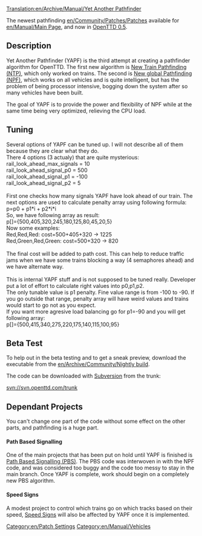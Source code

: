 [[Translation:en/Archive/Manual/Yet Another Pathfinder]]
[[Category:en/Patch Settings]]
[[Category:en/Manual/Vehicles]]

The newest pathfinding [[en/Community/Patches/Patches]] available for [[en/Manual/Main Page]], and now in [[en/Archive/Lists/Roadmap 0.5|OpenTTD 0.5]].

== Description ==
Yet Another Pathfinder (YAPF) is the third attempt at creating a pathfinder algorithm for OpenTTD.  The first new algorithm is [[en/Archive/Manual/Settings/New train pathfinding|New Train Pathfinding (NTP)]], which only worked on trains. The second is [[en/Archive/Manual/Settings/New global pathfinding|New global Pathfinding (NPF)]], which works on all vehicles and is quite intelligent, but has the problem of being processor intensive, bogging down the system after so many vehicles have been built.

The goal of YAPF is to provide the power and flexibility of NPF while at the same time being very optimized, relieving the CPU load.  

== Tuning ==
Several options of YAPF can be tuned up. I will not describe all of them because they are clear what they do.<br>
There 4 options (3 actualy) that are quite mysterious:<br>
rail_look_ahead_max_signals = 10<br>
rail_look_ahead_signal_p0 = 500<br>
rail_look_ahead_signal_p1 = -100<br>
rail_look_ahead_signal_p2 = 5<br>
<br>
First one checks how many signals YAPF have look ahead of our train. The next options are used to calculate penalty array using following formula:<br>
p=p0 + p1*i + p2*i*i<br>
So, we have following array as result:<br>
p[]={500,405,320,245,180,125,80,45,20,5}
<br>
Now some examples:<br>
Red,Red,Red: cost=500+405+320 -> 1225<br>
Red,Green,Red,Green: cost=500+320 -> 820<br>
<br>
The final cost will be added to path cost. This can help to reduce traffic jams when we have some trains blocking a way (4 semaphores ahead) and we have alternate way.<br>
<br>
This is internal YAPF stuff and is not supposed to be tuned really. Developer put a lot of effort to calculate right values into p0,p1,p2.<br>
The only tunable value is p1 penalty. Fine value range is from -100 to -90. If you go outside that range, penalty array will have weird values and trains would start to go not as you expect.<br>
If you want more agresive load balancing go for p1=-90 and you will get following array:<br>
p[]={500,415,340,275,220,175,140,115,100,95}

== Beta Test ==
To help out in the beta testing and to get a sneak preview, download the executable from the [[en/Archive/Community/Nightly build]].

The code can be downloaded with [[en/Development/FAQ development#source-code|Subversion]] from the trunk:

svn://svn.openttd.com/trunk

== Dependant Projects ==
You can't change one part of the code without some effect on the other parts, and pathfinding is a huge part.

==== Path Based Signalling ====
One of the main projects that has been put on hold until YAPF is finished is [[en/Archive/Manual/Yet Another PBS Patch|Path Based Signalling (PBS)]]. The PBS code was interwoven in with the NPF code, and was considered too buggy and the code too messy to stay in the main branch. Once YAPF is complete, work should begin on a completely new PBS algorithm.

==== Speed Signs ====
A modest project to control which trains go on which tracks based on their speed, [http://www.tt-forums.net/viewtopic.php?t=24187 Speed Signs] will also be affected by YAPF once it is implemented.
{{en/Stub}}